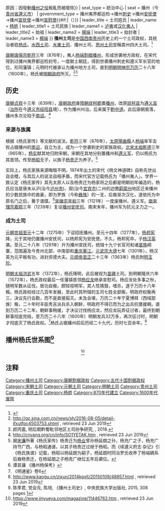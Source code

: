 {{noteTA
|1=zh-hans:杨价;zh-hant:楊价;
}}
{{Infobox settlement
| name                    = 播州土司
| settlement_type         = [[土司|土司]]
| image_map               = Four Tusi of Guizhou in Yuan Dynasty.png
| map_caption             = 元朝時湖廣行省西部（今貴州）的四大土司
{{legend|#95b4ba|[[八番順元宣慰司|八番順元宣慰司]]}}
{{legend|#1c6d32|'''播州宣撫司'''}}
{{legend|#979cff|[[思州土司|思州宣撫司]]}}
| established_title       = 創立
| established_date        = 876年
| extinct_title           = 滅亡
| extinct_date            = 1600年{{#if:因發動[[播州之役|播州之役]]叛亂而被廢除|{{#if:1600年|<br>}}原因：因發動[[播州之役|播州之役]]叛亂而被廢除}}
| seat_type               = 統治中心
| seat                    = 播州（今[[貴州省|貴州省]][[遵义市|遵义市]]）
| government_type         = 播州夷界都巡检→播州[[刺史|刺史]]→播州[[安抚使|安抚使]]→播州[[宣抚使|宣抚使]]→播州[[宣慰使|宣慰使]]{{#if:|（）}}
| leader_title            = 土司姓氏
| leader_name             = [[杨姓|杨姓]]
| leader_title1           = 土司民族
| leader_name1            = [[泸夷|泸夷]]或[[汉化夷人|汉化夷人]]
| leader_title2           = 始祖
| leader_name2            = [[楊端|楊端]]
| leader_title3           = 始封者
| leader_name3            = [[楊端|楊端]]
}}
'''播州土司'''是[[中国西南|中国西南]][[贵州|贵州]]历史上的一个土司政权，其统治者姓[[杨氏|杨氏]]。[[水西土司|水西土司]]、[[水東土司|水東土司]]、播州土司、[[思州土司|思州土司]]並稱貴州四大土司。<ref>{{cite book|url=https://books.google.com/books?id=L9iWDwAAQBAJ&pg=PT316&lpg=PT316&dq=%E8%B4%B5%E5%B7%9E%E5%9B%9B%E5%A4%A7%E5%9C%9F%E5%8F%B8&source=bl&ots=uANVL4goO7&sig=ACfU3U3D0KjPdQZn5hUt00FODf1UwRrryQ&hl=ja&sa=X&ved=2ahUKEwjV-Zn3iajmAhUDvFkKHTBgCy8Q6AEwBXoECAoQAQ#v=onepage&q=%E8%B4%B5%E5%B7%9E%E5%9B%9B%E5%A4%A7%E5%9C%9F%E5%8F%B8&f=false|title=明后期黔蜀毗邻地区土司纷争研究|author=颜丙震}}</ref>

[[唐朝|唐朝]][[唐僖宗|唐僖宗]][[乾符|乾符]]三年（876年），夷人[[杨端|杨端]][[割据|割据]][[播州|播州]]，形成世袭地方政权，在宋代得到过播州夷界都巡检封号，一度献土朝廷，得到世袭播州刺史和遵义军长官的地位，形同藩镇；元明时代被承认为播州地方土司，直到[[明朝|明朝]][[明神宗|明神宗]][[万历|万历]]二十八年（1600年），杨氏被[[明朝政府|明朝政府]]所灭。<ref>http://gz.sina.com.cn/news/sh/2016-08-05/detail-ifxutfpc4503753.shtml {{Wayback|url=http://gz.sina.com.cn/news/sh/2016-08-05/detail-ifxutfpc4503753.shtml |date=20190723045020 }}, retrieved 23 Jun 2019</ref><ref>颜丙震, 明后期黔蜀毗邻地区土司纷争研究, , 2018.</ref>

== 历史 ==
[[唐朝|唐朝]][[貞觀_(唐朝)|贞观]]十三年（639年），[[唐朝政府|唐朝政府]]废[[隋朝|隋朝]][[牂柯郡|牂柯郡]]置[[播州|播州]]，改原[[牂柯县|牂柯县]]为[[遵义县_(唐朝)|遵义县]]（[[治所|治所]]在今[[遵义市|遵义市]][[绥阳县|绥阳县]]境），作为播州州治。后来属于[[黔中道|黔中道]]。此后唐朝衰落，播州多次沦陷于[[南诏|南诏]]。<ref>http://cnyang.org/cn/info/SO1YETAK.htm {{Wayback|url=http://cnyang.org/cn/info/SO1YETAK.htm |date=20201026102114 }}, retrieved 23 Jun 2019</ref>

=== 来源与族属 ===
根据《杨氏家传》等文献的说法，[[乾符|乾符]]三年（876年），[[太原郡|太原]][[陽曲縣|陽曲縣]]人[[杨端|杨端]]率军击败占据播州的[[南诏|南诏]]，自立为主，成为一个世袭刺史的家族政权。[[北宋|北宋]][[宋太祖|太祖]][[乾德_(北宋)|乾德]]三年（965年），[[杨实|杨实]]献其地归附宋朝，宋朝在其地分别置播州和[[遵义军|遵义军]]，仍以杨氏为其首领。传至[[杨昭_(播州)|杨昭]]无子，以族子[[杨贵迁|杨贵迁]]为养子。<ref>据[[宋濂|宋濂]]所著《杨氏家传》杨贵迁为[[杨业|杨业]]曾孙杨延朗之孙，杨充广之子，杨充广持节广西，与杨昭通谱，以其子杨贵迁过继于杨昭。而《续遵义府志·杂记》引《杨氏族谱》记载，杨昭以杨延朗为嗣子，杨延朗时同治罗氏收养了杨端嫡系后裔杨贵迁，在杨延朗之子杨克广继位五年后袭位。</ref>

实际上，杨氏家族来源晦暗不明，1974年出土的宋代《杨文神道碑》自称先世出自会稽，与其后人的说法自相矛盾，而宋代官方记载杨氏为「播州夷人」。学界一致认定《杨氏家传》其先太原人以及杨贵迁为杨家将之后都是明朝初年编造的，杨氏应当是唐末从泸(治今[[泸州市|泸州市]])、叙(治今[[宜宾市|宜宾市]])二州的边徼[[羁縻州|羁縻州]]地区迁来播州的少数民族中的酋豪，即为罗族（今称[[彝族|彝族]]）的一支，后裔渐次汉化，遂依托为中原名门之后，著于谱牒。<ref>谭其骧 《播州杨保考》</ref>[[宋徽宗|宋徽宗]][[宣和_(北宋)|宣和]]三年（1121年）一度废播州、遵义军。[[南宋|南宋]][[宋理宗|理宗]][[嘉熙|嘉熙]]三年（1239年）复设[[播州安抚司|播州安抚司]]。南宋末年，播州军为抗元主力之一。

=== 成为土司 ===
[[元朝|元朝]][[元世祖|世祖]][[至元_(忽必烈)|至元]]十二年（1275年）下诏招抚播州。至元十四年（1277年），[[杨邦宪|杨邦宪]]降，元于其地仍置播州安抚司，以杨邦宪为安抚使。不久，杨邦宪卒，子[[杨赛因不花|杨汉英]]袭。至元二十八年（1291年）升为播州宣抚司，统辖十九个长官司和诸[[苗族|苗族]]峒寨，范围遍及今贵州北部、中南部和[[重庆|重庆]][[綦江区|綦江]]。[[元武宗|元武宗]][[大德_(元朝)|大德]]七年（1301年），杨汉英为元平叛有功，进封资德大夫。[[元顺帝|元顺帝]][[至正|至正]]二十三年（1363年）杨氏附[[明玉珍|明玉珍]]。

[[明朝|明朝]][[明太祖|太祖]][[洪武|洪武]]五年（1372年），杨氏降明，此后被视为[[苗疆|苗疆]]土司。到明朝隆庆六年（1572年），杨氏政权最后一任藩镇首领[[杨应龙|杨应龙]]继承宣慰司。杨应龙处多事之秋，随明军数从征伐，居功自傲，颇轻视明军，其人性猜狠，嗜杀，遂于万历十八年叛。杨氏政权经过几百年发展，至此时其所辖的五司七姓全部叛，明政府权衡再三，决议先行会勘，而不是直接翦灭。未及会堪，万历二十年宁夏博拜（西域部族）叛，二十年时丰臣秀吉派兵杀入朝鲜，明政府不得已而为之出兵抗倭援朝。直到万历二十二年，朝鲜事稍缓，才决议讨伐杨应龙，然应龙玩弄征讨者，最终到朝鲜事彻底完结，至万历二十八年（1600年）明朝发兵32万多，再次征讨时，明朝才彻底灭了杨氏政权。<ref>《明通鉴》卷6</ref>杨氏占据播州前后历经二十九代，历时七百余年。<ref>http://www.kaogu.cn/zixun/2014kgxlt/20150109/48857.html {{Wayback|url=http://www.kaogu.cn/zixun/2014kgxlt/20150109/48857.html |date=20190723045006 }}, retrieved 23 Jun 2019</ref>

==播州杨氏世系图<ref>陈季君, 党会先, 陈旭, 《播州土司史》, 中央民族大学出版社, 2015, 308 pages  [https://books.google.co.id/books?id=J6QMjwEACAAJ&dq=%E6%92%AD%E5%B7%9E%E5%9C%9F%E5%8F%B8&hl=en&sa=X&ved=0ahUKEwihgO2wzNbjAhWLaCsKHefiD4oQ6AEIMjAB|播州土司史]</ref>==
<center>
{{familytree/start}}
{{familytree|border=0 | | | | | | | | | | | | | | | | |:| ado |ado=过继 }}
{{familytree | | | | | | | | | | | | | Du | | | | | |Du=(1)'''[[杨端|杨端]]'''}}
{{familytree | | | | | |,|-|-|-|-|-|-|-|(}}
{{familytree | | | | | Mn | | | | | | Mo |Mn=(2)'''[[杨牧南|杨牧南]]'''|Mo=□}}
{{familytree | | | | | |!| | | | | | | |!}}
{{familytree | | | | | Bs | | | | | | Mo |Bs=(3)'''[[杨部射|杨部射]]'''|Mo=□}}
{{familytree | | | | | |!| | | | | | | |!}}
{{familytree | | | | | Sg | | | | | | Mo |Sg=(4)'''[[杨三公|杨三公]]'''|Mo=□}}
{{familytree | |,|-|-|-|(| | | | | | | |!}}
{{familytree | Ba | | Sh | | | | | | Mo |Ba=杨宝|Sh=(5)'''[[杨实|杨实]]'''|Mo=□}}
{{familytree | |,|-|-|-|+|-|-|-|.| | | |!}}
{{familytree | Zh | | Xi | | Yi | | Mo |Zh=(6)'''[[杨昭_(播州)|杨昭]]'''|Xi=[[杨先|杨先]]|Yi=[[杨㬢|杨㬢]]|Mo=□}}
{{familytree | |L|~|~|~|~|~|~|~|~|~|~|7|!}}
{{familytree | | | | | | | | | | | | | Gq | |Gq=(7)'''[[杨贵迁|杨贵迁]]'''}}
{{familytree | | | | | | | | | |,|-|-|-|+|-|-|-|.}}
{{familytree | | | | | | | | | Gz | | Gr | | Gm |Gz=(8)'''[[杨光震|杨光震]]'''|Gr=[[杨光荣_(播州)|杨光荣]]|Gm=杨光明}}
{{familytree | | | | | | | | | |)|-|-|-|v|-|-|-|v|-|-|-|v|-|-|-|.}}
{{familytree | | | | | | | | | Wg | | Wz | | Wx | | Wu | | Wa |Wg=(9)'''[[杨文广_(播州)|杨文广]]'''|Wz=杨文真|Wx=杨文锡|Wu=[[杨文贵_(播州)|杨文贵]]|Wa=杨文宣}}
{{familytree | | | | | | | | | |)|-|-|-|v|-|-|-|.}}
{{familytree | | | | | | | | | Wc | | Wj | | Wx|Wc=(10)'''[[杨惟聪|杨惟聪]]'''|Wj=[[杨惟吉|杨惟吉]]|Wx=杨惟信}}
{{familytree | | | | | | | | | |)|-|-|-|.}}
{{familytree | | | | | | | | | Xu | | Qu |Xu=(11)'''[[杨选_(播州)|杨选]]'''|Qu=杨逡}}
{{familytree | | | | | | | | | |)|-|-|-|.}}
{{familytree | | | | | | | | | Zh | | Sh |Zh=(12)'''[[杨轸|杨轸]]'''|Sh='''[[杨轼|杨轼]]'''}}
{{familytree | |,|-|-|-|v|-|-|-|(|L|~|7|!| | | | | | | | }}
{{familytree | Xu | | Xn | | Di | | Ji|Xu=杨勲|Xn=杨薰|Di=杨鼎|Ji=(13)'''[[杨粲|杨粲]]'''}}
{{familytree | | | | | | | | | | | | | |)|-|-|-|v|-|-|-|.}}
{{familytree | | | | | | | | | | | | | Ji | | Zu | | Yo |Ji=(14)'''[[杨价|杨价]]'''|Zu=杨佐|Yo=杨佑}}
{{familytree | | | | | | | | | | | | | |)|-|-|-|.}}
{{familytree | | | | | | | | | | | | | We | | Ds |We=(15)'''[[杨文_(播州)|杨文]]'''|Ds=杨大声}}
{{familytree | | | | | | | | | | | | | |!}}
{{familytree | | | | | | | | | | | | | Bx |Bx=(16)'''[[杨邦宪|杨邦宪]]'''}}
{{familytree | | | | | | | | | |,|-|-|-|(}}
{{familytree | | | | | | | | | Hy | | Rz |Hy=(17)'''[[杨赛因不花|杨汉英]]'''|Rz=杨如祖}}
{{familytree | | | | | | | | | |!| | | |!}}
{{familytree | | | | | | | | | Jz | | Ch |Jz=(18)'''[[杨嘉贞|杨嘉贞]]'''|Ch=杨嘉诚}}
{{familytree | | | | | | | | | |!| | | |)|-|-|-|.}}
{{familytree | | | | | | | | | Zy | | Ke | | Zh |Zy=(19)'''[[杨忠彦|杨忠彦]]'''|Ke=(21)'''[[杨铿_(播州)|杨铿]]'''|Zh=杨锜}}
{{familytree | | | | | | | | | |!| | | |!}}
{{familytree | | | | | | | | | Yd | | Sh |Yd=(20)'''[[杨元鼎|杨元鼎]]'''|Sh=(22)'''[[杨升_(播州)|杨升]]'''}}
{{familytree | | | | | | | | | | | | | |!}}
{{familytree | | | | | | | | | | | | | Ga |Ga=(23)'''[[杨纲|杨纲]]'''}}
{{familytree | | | | | | | | | | | | | |!}}
{{familytree | | | | | | | | | | | | | Hu |Hu=(24)'''[[杨煇_(播州)|杨煇]]'''}}
{{familytree | | | | | | | | | |,|-|-|-|(}}
{{familytree | | | | | | | | | Yo | | Ai |Yo=杨友|Ai=(25)'''[[杨爱|杨爱]]'''}}
{{familytree | | | | | |,|-|-|-|(| | | |!}}
{{familytree | | | | | Ho | | Zh | | Bi|Bi=(26)'''[[杨斌_(播州)|杨斌]]'''|Ho=杨弘|Zh=杨张}}
{{familytree | | | | | | | | | | | | | |!}}
{{familytree | | | | | | | | | | | | | Xi |Xi=(27)'''[[杨相_(播州)|杨相]]'''}}
{{familytree | | | | | | | | | | | | | |)|-|-|-|.}}
{{familytree | | | | | | | | | | | | | Li | | Xu |Li=(28)'''[[杨烈_(播州)|杨烈]]'''|Xu=杨煦}}
{{familytree | | | | | | | | | | | | | |)|-|-|-|.}}
{{familytree | | | | | | | | | | | | | Yl | | Zl |Yl=(29)'''[[杨应龙|杨应龙]]'''|Zl=杨兆龙}}
{{familytree | | | | | | | | | | | | | |)|-|-|-|v|-|-|-|.}}
{{familytree | | | | | | | | | | | | | Cd | | Kd | | Wd |Cd=(30)'''[[杨朝栋_(播州)|杨朝栋]]'''|Kd=杨可栋|Wd=杨惟栋}}
{{familytree/end}}<ref>https://www.jinyueya.com/magazine/11446762.htm {{Wayback|url=https://www.jinyueya.com/magazine/11446762.htm |date=20190723045009 }}, retrieved 23 Jun 2019</ref>

</center>

==注释==
{{reflist|30em}}

{{播州土司}}
[[Category:播州土司|Category:播州土司]]
[[Category:唐朝割据政权|Category:唐朝割据政权]]
[[Category:五代十国割据政权|Category:五代十国割据政权]]
[[Category:宋朝土司|Category:宋朝土司]]
[[Category:元朝土司|Category:元朝土司]]
[[Category:明朝土司|Category:明朝土司]]
[[Category:贵州土司|Category:贵州土司]]
[[Category:重庆土司|Category:重庆土司]]
[[Category:杨姓|Category:杨姓]]
[[Category:870年代建立|Category:870年代建立]]
[[Category:1600年代废除|Category:1600年代废除]]